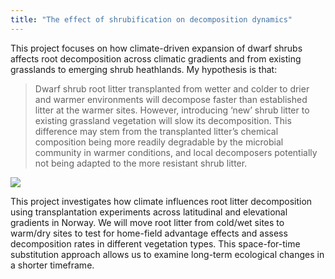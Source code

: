 ```yaml
---
title: "The effect of shrubification on decomposition dynamics"
---
```


This project focuses on how climate-driven expansion of dwarf shrubs affects root decomposition across climatic gradients and from existing grasslands to emerging shrub heathlands. My hypothesis is that:

> Dwarf shrub root litter transplanted from wetter and colder to drier and warmer environments will decompose faster than established litter at the warmer sites. However, introducing 'new' shrub litter to existing grassland vegetation will slow its decomposition. This difference may stem from the transplanted litter's chemical composition being more readily degradable by the microbial community in warmer conditions, and local decomposers potentially not being adapted to the more resistant shrub litter.

![](images/project2.png){fig-align="center"}

This project investigates how climate influences root litter decomposition using transplantation experiments across latitudinal and elevational gradients in Norway. We will move root litter from cold/wet sites to warm/dry sites to test for home-field advantage effects and assess decomposition rates in different vegetation types. This space-for-time substitution approach allows us to examine long-term ecological changes in a shorter timeframe.
